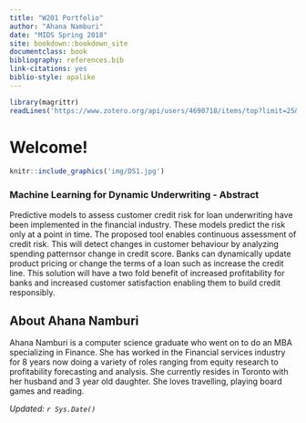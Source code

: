 ```yaml
---
title: "W201 Portfolio"
author: "Ahana Namburi"
date: "MIDS Spring 2018"
site: bookdown::bookdown_site
documentclass: book
bibliography: references.bib
link-citations: yes
biblio-style: apalike
---
```


<!-- This won't be displayed but it will initialize your R session. Add any R libraries you need here. -->
```r
library(magrittr)
readLines('https://www.zotero.org/api/users/4690718/items/top?limit=25&format=bibtex&key=kAMHxKxrkd6ZnAi7O9uymwqR&v=1') %>% writeLines ('references.bib')
```


# Welcome! {-}

<!-- You can include images saved within your repo... -->
```r
knitr::include_graphics('img/DS1.jpg')
```

### Machine Learning for Dynamic Underwriting - Abstract {-}

Predictive models to assess customer credit risk for loan underwriting have been implemented in the financial industry. These models predict the risk only at a point in time. The proposed tool enables continuous assessment of credit risk. This will detect changes in customer behaviour by analyzing spending patternsor change in credit score.  Banks can dynamically update product pricing or change the terms of a loan such as increase the credit line. This solution will have a two fold benefit of increased profitability for banks and increased customer satisfaction enabling them to build credit responsibly.


## About Ahana Namburi {-}

Ahana Namburi is a computer science graduate who went on to do an MBA specializing in Finance. She has worked in the Financial services industry for 8 years now doing a variety of roles ranging from equity research to profitability forecasting and analysis. She currently resides in Toronto with her husband and 3 year old daughter. She loves travelling, playing board games and reading.

*Updated: `r Sys.Date()`*
